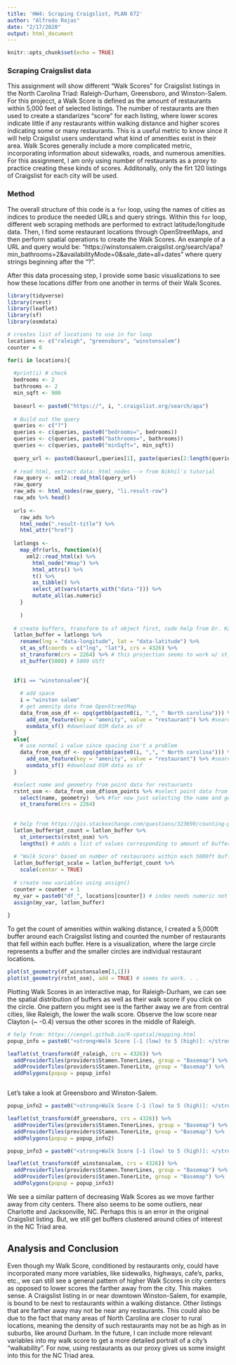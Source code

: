 ```yaml
---
title: 'HW4: Scraping Craigslist, PLAN 672'
author: "Alfredo Rojas"
date: "2/17/2020"
output: html_document
---
```


```r
knitr::opts_chunk$set(echo = TRUE)
```

### Scraping Craigslist data

This assignment will show different "Walk Scores" for Craigslist listings in the North Carolina Triad: Raleigh-Durham, Greensboro, and Winston-Salem. For this projecct, a Walk Score is defined as the amount of restaurants within 5,000 feet of selected listings. The number of restaurants are then used to create a standarizes "score" for each listing, where lower scores indicate little if any restaurants within walking distance and higher scores indicating some or many restaurants. This is a useful metric to know since it will help Craigslist users understand what kind of amenities exist in their area. Walk Scores generally include a more complicated metric, incorporating information about sidewalks, roads, and numerous amenities. For this assignment, I am only using number of restaurants as a proxy to practice creating these kinds of scores. Additonally, only the firt 120 listings of Craigslist for each city will be used. 

### Method

The overall structure of this code is a `for` loop, using the names of cities as indices to produce the needed URLs and query strings. Within this `for` loop, different web scraping methods are performed to extract latitude/longitude data. Then, I find some restaurant locations through OpenStreetMaps, and then perform spatial operations to create the Walk Scores. An example of a URL and query would be: "https://winstonsalem.craigslist.org/search/apa?min_bathrooms=2&availabilityMode=0&sale_date=all+dates" where query strings beginning after the "?". 

After this data processing step, I provide some basic visualizations to see how these locations differ from one another in terms of their Walk Scores. 

```r

library(tidyverse)
library(rvest)
library(leaflet)
library(sf)
library(osmdata)

# creates list of locations to use in for loop
locations <- c("raleigh", "greensboro", "winstonsalem")
counter = 0

for(i in locations){
  
  #print(i) # check
  bedrooms <- 2
  bathrooms <- 2
  min_sqft <- 900
  
  baseurl <- paste0("https://", i, ".craigslist.org/search/apa")
  
  # Build out the query
  queries <- c("?")
  queries <- c(queries, paste0("bedrooms=", bedrooms))
  queries <- c(queries, paste0("bathrooms=", bathrooms))
  queries <- c(queries, paste0("minSqft=", min_sqft))
  
  query_url <- paste0(baseurl,queries[1], paste(queries[2:length(queries)], collapse = "&"))
  
  # read html, extract data: html_nodes --> from Nikhil's tutorial
  raw_query <- xml2::read_html(query_url)
  raw_query
  raw_ads <- html_nodes(raw_query, "li.result-row")
  raw_ads %>% head()
  
  urls <-
    raw_ads %>%
    html_node(".result-title") %>%
    html_attr("href")
  
  latlongs <- 
    map_dfr(urls, function(x){
      xml2::read_html(x) %>% 
        html_node("#map") %>%
        html_attrs() %>%
        t() %>%
        as_tibble() %>%
        select_at(vars(starts_with("data-"))) %>%
        mutate_all(as.numeric)
    }
    
    )
  
  # create buffers, transform to sf object first, code help from Dr. Kaza on MS Teams
  latlon_buffer = latlongs %>%
    rename(lng = "data-longitude", lat = "data-latitude") %>%
    st_as_sf(coords = c("lng", "lat"), crs = 4326) %>% 
    st_transform(crs = 2264) %>% # this projection seems to work w/ st_buff?
    st_buffer(5000) # 5000 USft
  

  if(i == "winstonsalem"){
    
    # add space
    i = "winston salem"
    # get amenity data from OpenStreetMap
    data_from_osm_df <- opq(getbb(paste0(i, ",", " North carolina"))) %>% #gets bounding box
      add_osm_feature(key = "amenity", value = "restaurant") %>% #searches for restaurants
      osmdata_sf() #download OSM data as sf
  }
  else{
    # use normal i value since spacing isn't a problem
    data_from_osm_df <- opq(getbb(paste0(i, ",", " North carolina"))) %>% #gets bounding box
      add_osm_feature(key = "amenity", value = "restaurant") %>% #searches for restaurants
      osmdata_sf() #download OSM data as sf
  }

  #select name and geometry from point data for restaurants
  rstnt_osm <- data_from_osm_df$osm_points %>% #select point data from downloaded OSM data
    select(name, geometry)  %>% #for now just selecting the name and geometry to plot
    st_transform(crs = 2264)
  
  
  # help from https://gis.stackexchange.com/questions/323698/counting-points-in-polygons-with-sf-package-of-r
  latlon_buffer$pt_count = latlon_buffer %>%
    st_intersects(rstnt_osm) %>%
    lengths() # adds a list of values corresponding to amount of buffers 
  
  # "Walk Score" based on number of restaurants within each 5000ft buffer
  latlon_buffer$pt_scale = latlon_buffer$pt_count %>%
    scale(center = TRUE)
  
  # create new variables using assign()
  counter = counter + 1
  my_var = paste0("df_", locations[counter]) # index needs numeric not character
  assign(my_var, latlon_buffer)
  
}

```

To get the count of amenities within walking distance, I created a 5,000ft buffer around each Craigslist listing and counted the number of restaurants that fell within each buffer. Here is a visualization, where the large circle represents a buffer and the smaller circles are individual restaurant locations. 

```r

plot(st_geometry(df_winstonsalem[3,1]))
plot(st_geometry(rstnt_osm), add = TRUE) # seems to work. . .  
```


Plotting Walk Scores in an interactive map, for Raleigh-Durham, we can see the spatial distribution of buffers as well as their walk score if you click on the circle. One pattern you might see is the farther away we are from central cities, like Raleigh, the lower the walk score. Observe the low score near Clayton (~ -0.4) versus the other scores in the middle of Raleigh.
```r

# help from: https://cengel.github.io/R-spatial/mapping.html
popup_info = paste0("<strong>Walk Score [-1 (low) to 5 (high)]: </strong>", round(df_raleigh$pt_scale, 3))

leaflet(st_transform(df_raleigh, crs = 4326)) %>% 
  addProviderTiles(providers$Stamen.TonerLines, group = "Basemap") %>%
  addProviderTiles(providers$Stamen.TonerLite, group = "Basemap") %>%
  addPolygons(popup = popup_info)



```

Let's take a look at Greensboro and Winston-Salem. 

```r
popup_info2 = paste0("<strong>Walk Score [-1 (low) to 5 (high)]: </strong>", round(df_greensboro$pt_scale, 3))

leaflet(st_transform(df_greensboro, crs = 4326)) %>% 
  addProviderTiles(providers$Stamen.TonerLines, group = "Basemap") %>%
  addProviderTiles(providers$Stamen.TonerLite, group = "Basemap") %>%
  addPolygons(popup = popup_info2)

popup_info3 = paste0("<strong>Walk Score [-1 (low) to 5 (high)]: </strong>", round(df_winstonsalem$pt_scale, 3))

leaflet(st_transform(df_winstonsalem, crs = 4326)) %>% 
  addProviderTiles(providers$Stamen.TonerLines, group = "Basemap") %>%
  addProviderTiles(providers$Stamen.TonerLite, group = "Basemap") %>%
  addPolygons(popup = popup_info3)
```

We see a similar pattern of decreasing Walk Scores as we move farther away from city centers. There also seems to be some outliers, near Charlotte and Jacksonville, NC. Perhaps this is an error in the original Craigslist listing. But, we still get buffers clustered around cities of interest in the NC Triad area. 

## Analysis and Conclusion

Even though my Walk Score, conditioned by restaurants only, could have incorporated many more variables, like sidewalks, highways, cafe's, parks, etc., we can still see a general pattern of higher Walk Scores in city centers as opposed to lower scores the farther away from the city. This makes sense. A Craigslist listing in or near downtown Winston-Salem, for example, is bound to be next to restaurants within a walking distance. Other listings that are farther away may not be near any restaurants. This could also be due to the fact that many areas of North Carolina are closer to rural locations, meaning the density of such restaurants may not be as high as in suburbs, like around Durham. In the future, I can include more relevant variables into my walk score to get a more detailed portrait of a city's "walkability". For now, using restaurants as our proxy gives us some insight into this for the NC Triad area. 

